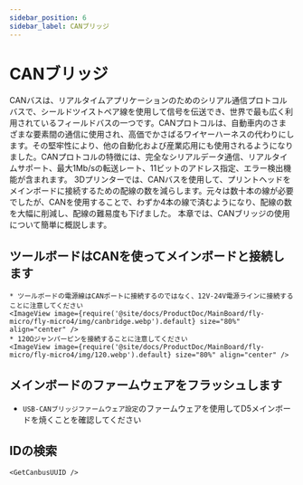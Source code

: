 ```yaml
---
sidebar_position: 6
sidebar_label: CANブリッジ
---
```




# CANブリッジ

CANバスは、リアルタイムアプリケーションのためのシリアル通信プロトコルバスで、シールドツイストペア線を使用して信号を伝送でき、世界で最も広く利用されているフィールドバスの一つです。CANプロトコルは、自動車内のさまざまな要素間の通信に使用され、高価でかさばるワイヤーハーネスの代わりにします。その堅牢性により、他の自動化および産業応用にも使用されるようになりました。CANプロトコルの特徴には、完全なシリアルデータ通信、リアルタイムサポート、最大1Mb/sの転送レート、11ビットのアドレス指定、エラー検出機能が含まれます。
3Dプリンターでは、CANバスを使用して、プリントヘッドをメインボードに接続するための配線の数を減らします。元々は数十本の線が必要でしたが、CANを使用することで、わずか4本の線で済むようになり、配線の数を大幅に削減し、配線の難易度も下げました。
本章では、CANブリッジの使用について簡単に概説します。

## ツールボードはCANを使ってメインボードと接続します

    * ツールボードの電源線はCANポートに接続するのではなく、12V-24V電源ラインに接続することに注意してください
    <ImageView image={require('@site/docs/ProductDoc/MainBoard/fly-micro/fly-micro4/img/canbridge.webp').default} size="80%" align="center" />
    * 120Ωジャンパーピンを接続することに注意してください
    <ImageView image={require('@site/docs/ProductDoc/MainBoard/fly-micro/fly-micro4/img/120.webp').default} size="80%" align="center" />

## メインボードのファームウェアをフラッシュします

* `USB-CANブリッジファームウェア設定`のファームウェアを使用してD5メインボードを焼くことを確認してください

## IDの検索

    <GetCanbusUUID />
